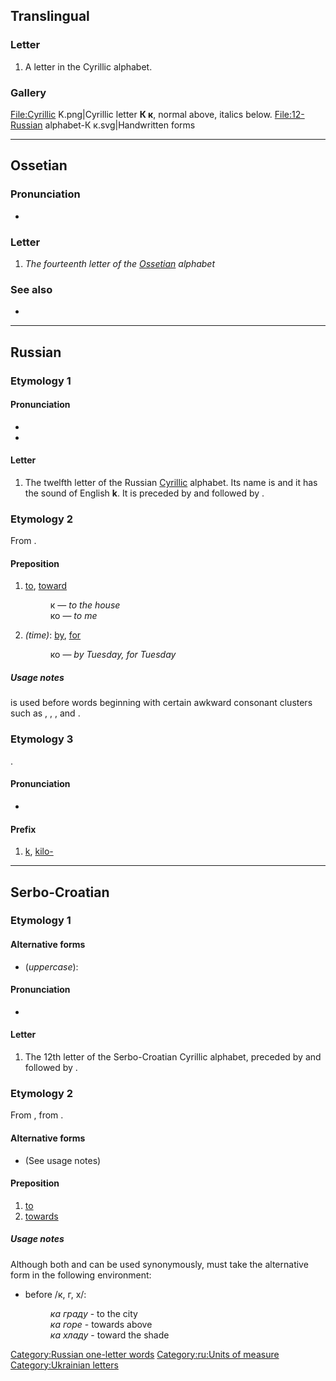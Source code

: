 {{also|қ|К|ќ|Ќ|к.}}
{{character info/new}}
==Translingual==

===Letter===
{{mul-letter}}

# A letter in the Cyrillic alphabet.

===Gallery===
<gallery caption="Letter styles" mode=packed>
File:Cyrillic K.png|Cyrillic letter '''К к''', normal above, italics below.
File:12-Russian alphabet-К к.svg|Handwritten forms
</gallery>

----

==Ossetian==

===Pronunciation===
* {{qualifier|phoneme}} {{IPA|/k/|lang=os}}

===Letter===
{{head|os|letter|sc=Cyrl|upper case|К}}

# ''The fourteenth letter of the [[Ossetian]] alphabet''

===See also===
* {{list:Cyrillic script letters/os}}

----

==Russian==

===Etymology 1===

====Pronunciation====
* {{ru-IPA|к}}
* {{audio|Ru-к.ogg|Audio|lang=ru}}

====Letter====
{{head|ru|letter|lower case||upper case|К}}

# The twelfth letter of the Russian [[Cyrillic]] alphabet. Its name is {{m|ru|ка}} and it has the sound of English '''k'''. It is preceded by {{m|ru|й|Й}} and followed by {{m|ru|л|Л}}.

===Etymology 2===
From {{inh|ru|sla-pro|*kъ(n)}}.

====Preposition====
{{head|ru|preposition}} {{qualifier|+ [[dative case]]}}

# [[to]], [[toward]]
#: к {{l|ru|дом|дому}} — ''to the house''
#: {{uxi|ru|'''к''' [[бра́ту]]|to (my) brother}}
#: ко {{l|ru|я|мне}} — ''to me''
# ''(time)'': [[by]], [[for]]
#: ко {{l|ru|вторник|вторнику}} — ''by Tuesday, for Tuesday''

=====Usage notes=====
{{m|ru|ко}} is used before words beginning with certain awkward consonant clusters such as {{m|ru||мн-}}, {{m|ru||вс-}}, {{m|ru||вт-}}, and {{m|ru||сн-}}.

===Etymology 3===
{{ru-etym abbrev of|кило-}}.

====Pronunciation====
* {{ru-IPA|кило-}}

====Prefix====
{{head|ru|prefix}}

# [[k]], [[kilo-]] {{gloss|x 1000}}

[[Category:Russian one-letter words]]
[[Category:ru:Units of measure]]

----

==Serbo-Croatian==

===Etymology 1===

====Alternative forms====
* (''uppercase''): {{l|sh|К}}

====Pronunciation====
* {{qualifier|phoneme}} {{IPA|/k/|lang=sh}}

====Letter====
{{sh-letter}}

# The 12th letter of the Serbo-Croatian Cyrillic alphabet, preceded by {{l|sh|ј|sc=Cyrl}} and followed by {{l|sh|л|sc=Cyrl}}.

===Etymology 2===
From {{inh|sh|sla-pro|*kъ(n)}}, from {{etyl|ine-pro|sh}} {{m|ine-pro|*kom}}.

====Alternative forms====
* {{l|sh|ка}} (See usage notes)

====Preposition====
{{sh-preposition}} {{qualifier|+ [[dative case]]}}

# [[to]]
# [[towards]]

=====Usage notes=====
Although both {{m|sh|к}} and {{m|sh|ка}} can be used synonymously, {{m|sh|к}} must take the alternative form {{m|sh|ка}} in the following environment:
* before /к, г, х/:
*: ''ка граду'' - to the city
*: ''ка горе'' - towards above
*: ''ка хладу'' - toward the shade

[[Category:Ukrainian letters]]